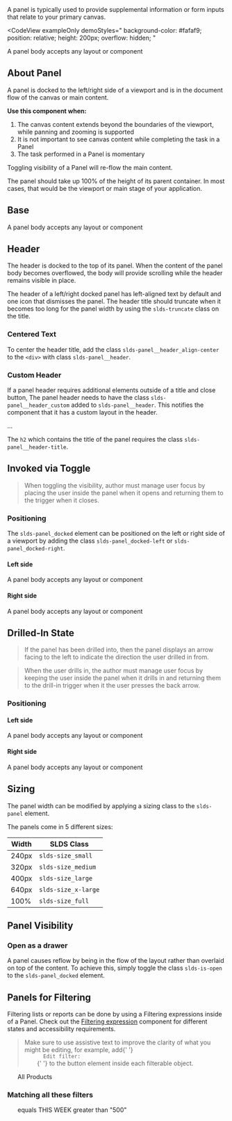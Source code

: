 
<div className="doc lead">
  A panel is typically used to provide supplemental information or form inputs
  that relate to your primary canvas.
</div>

<CodeView
  exampleOnly
  demoStyles="
    background-color: #fafaf9;
    position: relative;
    height: 200px;
    overflow: hidden;
  "
>
  <Panel size="medium" title="Panel Header" docked="left" invoke="toggle">
    A panel body accepts any layout or component
  </Panel>
</CodeView>

## About Panel

A panel is docked to the left/right side of a viewport and is in the document flow of the canvas or main content.

**Use this component when:**

1.  The canvas content extends beyond the boundaries of the viewport, while panning and zooming is supported
2.  It is not important to see canvas content while completing the task in a Panel
3.  The task performed in a Panel is momentary

Toggling visibility of a Panel will re-flow the main content.

The panel should take up 100% of the height of its parent container. In most cases, that would be the viewport or main stage of your application.

## Base

<Example title="Panel base">
  <CodeView
    demoStyles="
      background-color: #fafaf9;
      position: relative;
      height: 600px;
      overflow: hidden;
  "
  >
    <Panel size="medium" title="Panel Header" docked="left" invoke="toggle">
      A panel body accepts any layout or component
    </Panel>
  </CodeView>
</Example>

## Header

The header is docked to the top of its panel. When the content of the panel body becomes overflowed, the body will provide scrolling while the header remains visible in place.

The header of a left/right docked panel has left-aligned text by default and one icon that dismisses the panel. The header title should truncate when it becomes too long for the panel width by using the `slds-truncate` class on the title.

<Example title="Panel base - header">
  <CodeView
    demoStyles="
      background-color: #fafaf9;
      position: relative;
      height: 50px;
      overflow: hidden;
  "
  >
    <Panel size="medium" title="Panel Header" docked="left" invoke="toggle" />
  </CodeView>
</Example>

### Centered Text

To center the header title, add the class `slds-panel__header_align-center` to the `<div>` with class `slds-panel__header`.

<Example title="Panel base - header">
  <CodeView
    demoStyles="
      background-color: #fafaf9;
      position: relative;
      height: 50px;
      overflow: hidden;
  "
  >
    <Panel
      size="medium"
      title="Panel Header"
      docked="left"
      invoke="toggle"
      hasCenterTitle
    />
  </CodeView>
</Example>

### Custom Header

If a panel header requires additional elements outside of a title and close button, The panel header needs to have the class `slds-panel__header_custom` added to `slds-panel__header`. This notifies the component that it has a custom layout in the header.

<CodeBlock toggleCode={false}>
  <div className="slds-panel__header slds-panel__header_custom">...</div>
</CodeBlock>

The `h2` which contains the title of the panel requires the class `slds-panel__header-title`.

## Invoked via Toggle

<Blockquote type="a11y" header="Accessibility Requirement">
  <p>
    When toggling the visibility, author must manage user focus by placing the
    user inside the panel when it opens and returning them to the trigger when it
    closes.
  </p>
</Blockquote>

### Positioning

The `slds-panel_docked` element can be positioned on the left or right side of a viewport by adding the class `slds-panel_docked-left` or `slds-panel_docked-right`.

#### Left side

<Example title="Panel base - left dock toggle">
  <CodeView
    demoStyles="
      background-color: #fafaf9;
      position: relative;
      height: 200px;
      overflow: hidden;
  "
  >
    <Panel size="medium" title="Panel Header" docked="left" invoke="toggle">
      A panel body accepts any layout or component
    </Panel>
  </CodeView>
</Example>

#### Right side

<Example title="Panel base - right dock toggle">
  <CodeView
    demoStyles="
      background-color: #fafaf9;
      position: relative;
      height: 200px;
      overflow: hidden;
  "
  >
    <Panel size="medium" title="Panel Header" docked="right" invoke="toggle">
      A panel body accepts any layout or component
    </Panel>
  </CodeView>
</Example>

## Drilled-In State

<Blockquote type="note" header="Design Note">
  <p>
    If the panel has been drilled into, then the panel displays an arrow facing to
    the left to indicate the direction the user drilled in from.
  </p>
</Blockquote>

<Blockquote type="a11y" header="Accessibility Requirement">
  <p>
    When the user drills in, the author must manage user focus by keeping the user
    inside the panel when it drills in and returning them to the drill-in trigger
    when it the user presses the back arrow.
  </p>
</Blockquote>

### Positioning

#### Left side

<Example title="Panel base - Left dock drill in">
  <CodeView
    demoStyles="
      background-color: #fafaf9;
      position: relative;
      height: 200px;
      overflow: hidden;
  "
  >
    <Panel size="medium" title="Panel Header" docked="left" invoke="drill-in">
      A panel body accepts any layout or component
    </Panel>
  </CodeView>
</Example>

#### Right side

<Example title="Panel base - Right dock drill in">
  <CodeView
    demoStyles="
      background-color: #fafaf9;
      position: relative;
      height: 200px;
      overflow: hidden;
  "
  >
    <Panel size="medium" title="Panel Header" docked="right" invoke="drill-in">
      A panel body accepts any layout or component
    </Panel>
  </CodeView>
</Example>

## Sizing

The panel width can be modified by applying a sizing class to the `slds-panel` element.

The panels come in 5 different sizes:

| Width | SLDS Class          |
| ----- | ------------------- |
| 240px | `slds-size_small`   |
| 320px | `slds-size_medium`  |
| 400px | `slds-size_large`   |
| 640px | `slds-size_x-large` |
| 100%  | `slds-size_full`    |

## Panel Visibility

### Open as a drawer

A panel causes reflow by being in the flow of the layout rather than overlaid on top of the content. To achieve this, simply toggle the class `slds-is-open` to the `slds-panel_docked` element.

<Example title="Panel base - Drawer">
  <PanelPlayground drawer />
</Example>

## Panels for Filtering

Filtering lists or reports can be done by using a Filtering expressions inside of a Panel. Check out the [Filtering expression](/components/expression/#filtering) component for different states and accessibility requirements.

<Blockquote type="a11y" header="Accessibility Requirement">
  <p>
    Make sure to use assistive text to improve the clarity of what you might be
    editing, for example, add{' '}
    <code>
      <span className="slds-assistive-text">Edit filter:</span>
    </code>{' '}
    to the button element inside each filterable object.
  </p>
</Blockquote>

<CodeView
  demoStyles="
    background-color: #fafaf9;
    position: relative;
    height: 600px;
    overflow: hidden;
  ">
  <Panel size="medium" title="Filter" docked="right" invoke="toggle">
    <Filters>
      <ol className="slds-list_vertical slds-list_vertical-space">
        <FilterObject type="Show Me">All Products</FilterObject>
      </ol>
      <h3 className="slds-text-body_small slds-m-vertical_x-small">
        Matching all these filters
      </h3>
      <ol className="slds-list_vertical slds-list_vertical-space">
        <FilterObject type="Created Date" removable>
          equals THIS WEEK
        </FilterObject>
        <FilterObject type="List Price" removable>
          greater than "500"
        </FilterObject>
      </ol>
      <FiltersFooter />
    </Filters>

  </Panel>
</CodeView>
